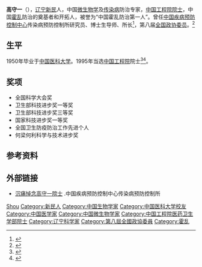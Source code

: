'''高守一'''（{{bd|1927年|4月29日|2011年|5月21日}}），[[辽宁|辽宁]][[新民|新民]]人，中国[[微生物学|微生物学]]及[[传染病|传染病]]防治专家，[[中国工程院院士|中国工程院院士]]，中国[[霍乱|霍乱]]防治的奠基者和开拓人，被誉为“中国霍乱防治第一人”。曾任[[中国疾病预防控制中心|中国疾病预防控制中心]]传染病预防控制所研究员、博士生导师、所长<ref>{{cite web |url=http://news.sciencenet.cn/htmlnews/2015/8/325440111.shtm |language= |title=高守一：研究小细菌 作出大贡献 |publisher=中国科学报 |date=2015-08-21 |accessdate= |archive-date=2020-03-28 |archive-url=https://web.archive.org/web/20200328122629/http://news.sciencenet.cn/htmlnews/2015/8/325440111.shtm |dead-url=yes }}</ref>，第八届[[全国政协委员|全国政协委员]]。<ref >{{cite web |url=http://news.sciencenet.cn/htmlnews/2011/8/250946.shtm |language= |title=我国霍乱防治专家高守一院士逝世 享年85岁 |publisher=中国工程院 |date=2011-05-22 |accessdate= |archive-date=2020-09-23 |archive-url=https://web.archive.org/web/20200923143021/http://news.sciencenet.cn/htmlnews/2011/8/250946.shtm |dead-url=no }}</ref>

== 生平 ==
1950年毕业于[[中国医科大学|中国医科大学]]。1995年当选[[中国工程院|中国工程院]]院士<ref>{{Cite book|title=中国科技统计年鉴 2016|last=国家统计局社会科技和文化产业统计司，科学技术部创新发展司编|location=北京|publisher=[[中国统计出版社|中国统计出版社]]|year=2016.11|isbn=978-7-5037-8032-5|pages=24-26}}</ref><ref>{{Cite book|title=中国药学年鉴 1996|last=《中国药学年鉴》编辑委员会编|publisher=北京：[[中国医药科技出版社|中国医药科技出版社]]|year=1997.06|isbn=7-5067-1706-9|pages=282-283}}</ref>。

== 奖项 ==
*全国科学大会奖
*卫生部科技进步奖一等奖
*卫生部科技进步奖三等奖
*国家科技进步奖一等奖
*全国卫生防疫防治工作先进个人
*何梁何利科学与技术进步奖

== 参考资料 ==
{{reflist}}

== 外部链接 ==
* [http://www.icdc.cn/html/xinwendongtai/2013/0114/1469.html 沉痛悼念高守一院士] {{Wayback|url=http://www.icdc.cn/html/xinwendongtai/2013/0114/1469.html |date=20160304110206 }}.中国疾病预防控制中心传染病预防控制所

{{中国工程院医药卫生学部院士}}

{{Authority control}}
{{DEFAULTSORT:Gao高}}
[[Category:高姓|Shou]]
[[Category:新民人|Category:新民人]]
[[Category:中国生物学家|Category:中国生物学家]]
[[Category:中国医科大学校友|Category:中国医科大学校友]]
[[Category:中国医学家|Category:中国医学家]]
[[Category:中国微生物学家|Category:中国微生物学家]]
[[Category:中国工程院医药卫生学部院士|Category:中国工程院医药卫生学部院士]]
[[Category:辽宁科学家|Category:辽宁科学家]]
[[Category:第八屆全國政協委員|Category:第八屆全國政協委員]]
[[Category:霍乱|Category:霍乱]]